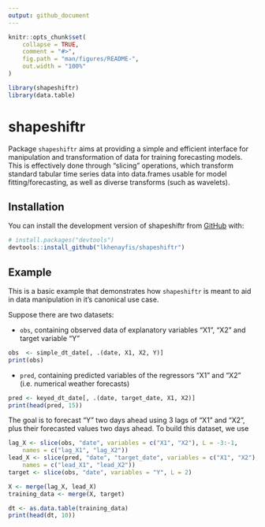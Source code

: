 ```yaml
---
output: github_document
---
```


<!-- README.md is generated from README.Rmd. Please edit that file -->

```r
knitr::opts_chunk$set(
    collapse = TRUE,
    comment = "#>",
    fig.path = "man/figures/README-",
    out.width = "100%"
)
```

```r
library(shapeshiftr)
library(data.table)
```

# shapeshiftr

<!-- badges: start -->
<!-- badges: end -->

Package `shapeshiftr` aims at providing a simple and efficient interface for manipulation and 
transformation of data for training forecasting models. This is effectively done through "slicing"
operations, which transform standard tabular time series data into data.frames usable for model
fitting/forecasting, as well as diverse transforms (such as wavelets).

## Installation

You can install the development version of shapeshiftr from
[GitHub](https://github.com/lkhenayfis/shapeshiftr) with:

``` r
# install.packages("devtools")
devtools::install_github("lkhenayfis/shapeshiftr")
```

## Example

This is a basic example that demonstrates how `shapeshiftr` is meant to aid in data manipulation in
it's canonical use case.

Suppose there are two datasets:

* `obs`, containing observed data of explanatory variables "X1", "X2" and target variable "Y"

```r
obs  <- simple_dt_date[, .(date, X1, X2, Y)]
print(obs)
```

* `pred`, containing predicted variables of the regressors "X1" and "X2" (i.e. numerical weather forecasts)

```r
pred <- keyed_dt_date[, .(date, target_date, X1, X2)]
print(head(pred, 15))
```

The goal is to forecast "Y" two days ahead using 3 lags of "X1" and "X2", plus their forecasted
values two days ahead. To build this dataset, we use

```r
lag_X <- slice(obs, "date", variables = c("X1", "X2"), L = -3:-1,
    names = c("lag_X1", "lag_X2"))
lead_X <- slice(pred, "date", "target_date", variables = c("X1", "X2"), L = 0:2,
    names = c("lead_X1", "lead_X2"))
target <- slice(obs, "date", variables = "Y", L = 2)

X <- merge(lag_X, lead_X)
training_data <- merge(X, target)

dt <- as.data.table(training_data)
print(head(dt, 10))
```
